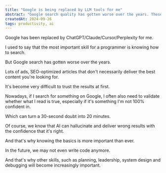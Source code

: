 ```yaml
---
title: "Google is being replaced by LLM tools for me"
abstract: "Google search quality has gotten worse over the years. These days I use LLM tools more and more to find information."
createdAt: 2024-09-26
tags: productivity, ai
---
```


Google has been replaced by ChatGPT/Claude/Cursor/Perplexity for me.

I used to say that the most important skill for a programmer is knowing how to search.

But Google search has gotten worse over the years.

Lots of ads, SEO-optimized articles that don't necessarily deliver the best content you're looking for.

It's become very difficult to trust the results at first.

Nowadays, if I search for something on Google, I often also need to validate whether what I read is true, especially if it's something I'm not 100% confident in.

Which can turn a 30-second doubt into 20 minutes.

Of course, we know that AI can hallucinate and deliver wrong results with the confidence that it's right.

And that's why knowing the basics is more important than ever.

In the future, we may not even write code anymore.

And that's why other skills, such as planning, leadership, system design and debugging will become increasingly important.
